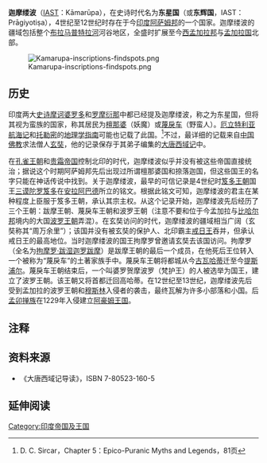 {{印度历史}}
'''迦摩缕波'''（[[IAST|IAST]]：Kāmarūpa），在史诗时代名为'''东星国'''（或'''东辉国'''，IAST：Prāgiyotiṣa），4世纪至12世纪时存在于今[[印度|印度]][[阿萨姆邦|阿萨姆邦]]的一个国家。迦摩缕波的疆域包括整个[[布拉马普特拉河|布拉马普特拉河]]河谷地区，全盛时扩展至今[[西孟加拉邦|西孟加拉邦]]与[[孟加拉国|孟加拉国]]北部。

[[File:Kamarupa-inscriptions-findspots.png|left]]

== 历史 ==

印度两大[[史诗|史诗]][[摩诃婆罗多|摩诃婆罗多]]和[[罗摩衍那|罗摩衍那]]中都已经提及迦摩缕波，称之为东星国，但将其视为蛮族的国家，称其居民为[[檀那婆|檀那婆]]（妖魔）或[[蔑戾车|蔑戾车]]（野蛮人）。[[厄立特利亚航海记|厄立特利亚航海记]]和[[托勒密|托勒密]]的[[地理学指南|地理学指南]]可能也记载了此国。<ref>D. C. Sircar，Chapter 5：Epico-Puranic Myths and Legends，81页</ref>不过，最详细的记载来自[[中国|中国]][[佛教|佛教]]求法僧人[[玄奘|玄奘]]，他的记录保存于其弟子编集的[[大唐西域记|大唐西域记]]中。

在[[孔雀王朝|孔雀王朝]]和[[贵霜帝国|贵霜帝国]]控制北印的时代，迦摩缕波似乎并没有被这些帝国直接统治；据说这个时期阿萨姆邦先后出现过所谓檀那婆国和捺落迦国，但这些国王的名字只能在神话传说中找到。关于迦摩缕波，最早的可信记录是4世纪时[[笈多王朝|笈多王朝]]国王[[三谟陀罗笈多|三谟陀罗笈多]]在[[安拉阿巴德|安拉阿巴德]]所立的铭文。根据此铭文可知，迦摩缕波的君主在某种程度上臣服于笈多王朝，承认其宗主权。从这个记录开始，迦摩缕波先后经历了三个王朝：跋摩王朝、蔑戾车王朝和波罗王朝（注意不要和位于今孟加拉与[[比哈尔邦|比哈尔邦]]境内的大国[[波罗王朝|波罗王朝]]弄混）。在玄奘访问的时代，迦摩缕波的疆域相当广阔（玄奘称其“周万余里”）；该国并没有被玄奘的保护人、北印霸主[[戒日王|戒日王]]吞并，但承认戒日王的最高地位。当时迦摩缕波的国王拘摩罗曾邀请玄奘去该国访问。拘摩罗（全名为[[拘摩罗·跋湿迦罗跋摩|拘摩罗·跋湿迦罗跋摩]]）是跋摩王朝的最后一个成员，在他死后王位转入一个被称为“蔑戾车”的土著家族手中。蔑戾车王朝将都城从今[[古瓦哈蒂|古瓦哈蒂]]迁至今[[提斯浦尔|提斯浦尔]]。蔑戾车王朝结束后，一个叫婆罗贺摩波罗（梵护王）的人被选举为国王，建立了波罗王朝。该王朝又将首都迁回高哈蒂。在12世纪至13世纪，迦摩缕波先后受到孟加拉的波罗王朝和[[穆斯林|穆斯林]]入侵者的袭击，最终瓦解为许多小部落和小国。后[[孟卯|孟卯]][[掸族|掸族]]在1229年入侵建立[[阿豪姆王国|阿豪姆王国]]。

==注释==
<references />
==资料来源==
*《大唐西域记导读》，ISBN 7-80523-160-5

== 延伸阅读 ==
{{Wikisource further reading}}

{{History of Assam}}
[[Category:印度帝国及王国|Category:印度帝国及王国]]